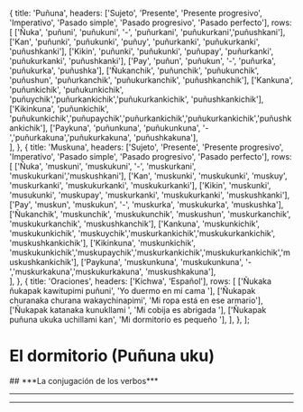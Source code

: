 
  {
    title: 'Puñuna',
    headers: ['Sujeto', 'Presente', 'Presente progresivo', 'Imperativo', 'Pasado simple', 'Pasado progresivo', 'Pasado perfecto'],
    rows: [
      ['Ñuka', 'puñuni', 'puñukuni', '-', 'puñurkani', 'puñukurkani','puñushkani'],
      ['Kan', 'puñunki', 'puñukunki', 'puñuy', 'puñurkanki', 'puñukurkanki', 'puñushkanki'],
      ['Kikin', 'puñunki', 'puñukunki', 'puñupay', 'puñurkanki', 'puñukurkanki', 'puñushkanki'],
      ['Pay', 'puñun', 'puñukun', '-', 'puñurka', 'puñukurka', 'puñushka'],
      ['Ñukanchik', 'puñunchik', 'puñukunchik', 'puñushun', 'puñurkanchik', 'puñukurkanchik', 'puñushkanchik'],
      ['Kankuna', 'puñunkichik', 'puñukunkichik', 'puñuychik','puñurkankichik','puñukurkankichik', 'puñushkankichik'],
      ['Kikinkuna', 'puñunkichik', 'puñukunkichik','puñupaychik','puñurkankichik','puñukurkankichik','puñushkankichik'],
      ['Paykuna', 'puñunkuna', 'puñukunkuna', '-','puñurkakuna','puñukurkakuna', 'puñushkakuna'],        
    ],
  },
  {
    title: 'Muskuna',
    headers: ['Sujeto', 'Presente', 'Presente progresivo', 'Imperativo', 'Pasado simple', 'Pasado progresivo', 'Pasado perfecto'],
    rows: [
      ['Ñuka', 'muskuni', 'muskukuni', '-', 'muskurkani', 'muskukurkani','muskushkani'],
      ['Kan', 'muskunki', 'muskukunki', 'muskuy', 'muskurkanki', 'muskukurkanki', 'muskukurkanki'],
      ['Kikin', 'muskunki', 'musukunki', 'muskupay', 'muskurkanki', 'muskukurkanki', 'muskushkanki'],
      ['Pay', 'muskun', 'muskukun', '-', 'muskurka', 'muskukurka', 'muskushka'],
      ['Ñukanchik', 'muskunchik', 'muskukunchik', 'muskushun', 'muskurkanchik', 'muskukurkanchik', 'muskushkanchik'],
      ['Kankuna', 'muskunkichik', 'muskukunkichik', 'muskuychik','muskurkankichik','muskukurkankichik', 'muskushkankichik'],
      ['Kikinkuna', 'muskunkichik', 'muskukunkichik','muskupaychik','muskurkankichik','muskukurkankichik','muskushkankichik'],
      ['Paykuna', 'muskunkuna', 'muskukunkuna', '-','muskurkakuna','muskukurkakuna', 'muskushkakuna'],        
    ],
  },
  {
    title: 'Oraciones',
    headers: ['Kichwa', 'Español'],
    rows: [
      ['Ñukaka ñukapak kawitupimi puñuni', 'Yo duermo en mi cama '],
      ['Ñukapak churanaka churana wakaychinapimi', 'Mi ropa está en ese armario'],
      ['Ñukapak katanaka kunukllami ', 'Mi cobija es abrigada '],
      ['Ñukapak puñuna ukuka uchillami kan', 'Mi dormitorio es pequeño '],
    ],
  },
];

# **El dormitorio (Puñuna uku)**
<ImageFlipContainer lecture="room" tag="room"/> 
## ***La conjugación de los verbos***
<TablesWithTabs tables={tablesData} />
<hr />
<ComicSpeechBubble text="!Excelente trabajo! Esto concluye la lección del dormitorio." character = "humuFeliz"/>
<hr />
<Quiz lecture="room" />
